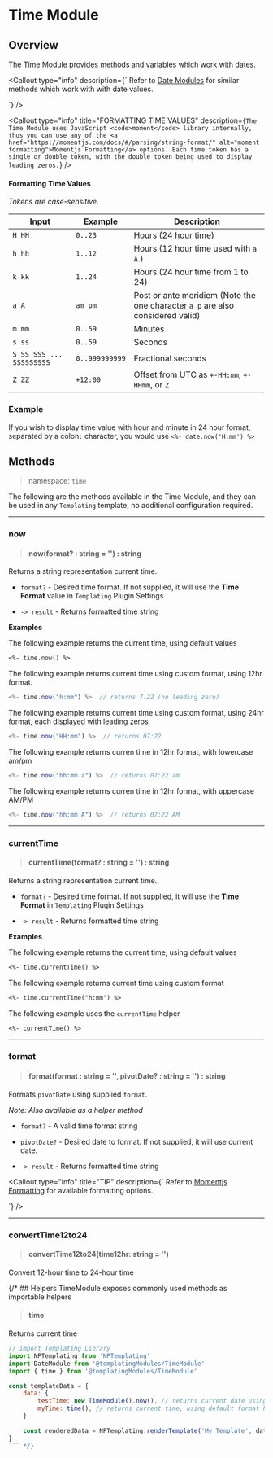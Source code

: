 

# Time Module

## Overview
The Time Module provides methods and variables which work with dates.

<Callout
  type="info"
  description={`
Refer to <a href="templating-modules-date" alt="Date Module">Date Modules</a> for similar methods which work with with date values.
  
  `}
/>

<Callout
  type="info"
  title="FORMATTING TIME VALUES"
  description={`
The Time Module uses JavaScript <code>moment</code> library internally, thus you can use any of the <a href="https://momentjs.com/docs/#/parsing/string-format/" alt="moment formatting">Momentjs Formatting</a> options.
Each time token has a single or double token, with the double token being used to display leading zeros.
  `}
/>

#### Formatting Time Values
_Tokens are case-sensitive._

| Input | Example | Description |
| --- | --- | --- |
| `H HH` | `0..23` | Hours (24 hour time) |
| `h hh` | `1..12` | Hours (12 hour time used with `a A`.) |
| `k kk` | `1..24` | Hours (24 hour time from 1 to 24) |
| `a A` | `am pm` | Post or ante meridiem (Note the one character `a p` are also considered valid) |
| `m mm` | `0..59` | Minutes |
| `s ss` | `0..59` | Seconds |
| `S SS SSS ... SSSSSSSSS` | `0..999999999` | Fractional seconds |
| `Z ZZ` | `+12:00` | Offset from UTC as `+-HH:mm`, `+-HHmm`, or `Z` |

### Example
If you wish to display time value with hour and minute in 24 hour format, separated by a colon`:` character, you would use `<%- date.now('H:mm') %>`

## Methods
> namespace: `time`

The following are the methods available in the Time Module, and they can be used in any `Templating` template, no additional configuration required.

*****
### now
> #### now(format? : string = '') : string
Returns a string representation current time.

- `format?` - Desired time format. If not supplied, it will use the **Time Format** value in `Templating` <Link href="templating-settings" alt="Plugin Settings"> Plugin Settings </Link > 

- `-> result` - Returns formatted time string

**Examples**

The following example returns the current time, using default values

```markdown
<%- time.now() %>
```

The following example returns current time using custom format, using 12hr format.

```javascript
<%- time.now("h:mm") %>  // returns 7:22 (no leading zero)
```

The following example returns current time using custom format, using 24hr format, each displayed with leading zeros

```javascript
<%- time.now("HH:mm") %>  // returns 07:22
```

The following example returns curren time in 12hr format, with lowercase am/pm

```javascript
<%- time.now("hh:mm a") %>  // returns 07:22 am
```

The following example returns curren time in 12hr format, with uppercase AM/PM

```javascript
<%- time.now("hh:mm A") %>  // returns 07:22 AM
```

*****
### currentTime
> #### currentTime(format? : string = '') : string
Returns a string representation current time.

- `format?` - Desired time format. If not supplied, it will use the **Time Format** in `Templating` <Link href="templating-settings" alt="Plugin Settings"> Plugin Settings </Link > 


- `-> result` - Returns formatted time string

**Examples**

The following example returns the current time, using default values

```markdown
<%- time.currentTime() %>
```

The following example returns current time using custom format

```markdown
<%- time.currentTime("h:mm") %>
```

The following example uses the `currentTime` helper

```markdown
<%- currentTime() %>
```

*****
### format
> #### format(format : string = '', pivotDate? : string = '') : string
Formats `pivotDate` using supplied `format`.

_Note: Also available as a <Link href="templating-modules-helpers"> helper method </Link >_

- `format?` - A valid time format string
- `pivotDate?` - Desired date to format. If not supplied, it will use current date.

- `-> result` - Returns formatted time string

<Callout
  type="info"
  title="TIP"
  description={`
Refer to <a href="https://momentjs.com/docs/#/parsing/string-format/" alt="moment formatting">Momentjs Formatting</a> for available formatting options.
  
  `}
/>

*****
### convertTime12to24
> #### convertTime12to24(time12hr: string = '')
Convert 12-hour time to 24-hour time

{/* ## Helpers
TimeModule exposes commonly used methods as importable helpers

> #### time
Returns current time

```javascript
// import Templating Library
import NPTemplating from 'NPTemplating'
import DateModule from '@templatingModules/TimeModule'
import { time } from '@templatingModules/TimeModule'

const templateData = {
	data: {
		testTime: new TimeModule().now(), // returns current date using .now module method
		myTime: time(), // returns current time, using default format h:mm A
	}

	const renderedData = NPTemplating.renderTemplate('My Template', data)
}
``` */}
